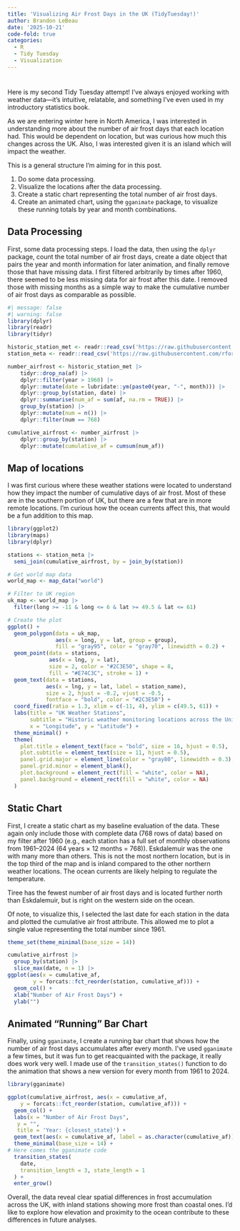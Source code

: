 ```yaml
---
title: 'Visualizing Air Frost Days in the UK (TidyTuesday!)'
author: Brandon LeBeau
date: '2025-10-21'
code-fold: true
categories:
  - R
  - Tidy Tuesday
  - Visualization
---
```


# 

Here is my second Tidy Tuesday attempt! I’ve always enjoyed working with weather data—it’s intuitive, relatable, and something I’ve even used in my introductory statistics book.

As we are entering winter here in North America, I was interested in understanding more about the number of air frost days that each location had. This would be dependent on location, but was curious how much this changes across the UK. Also, I was interested given it is an island which will impact the weather. 

This is a general structure I'm aiming for in this post. 

1. Do some data processing.
2. Visualize the locations after the data processing.
3. Create a static chart representing the total number of air frost days.
4. Create an animated chart, using the `gganimate` package, to visualize these running totals by year and month combinations.

## Data Processing

First, some data processing steps. I load the data, then using the `dplyr` package, count the total number of air frost days, create a date object that pairs the year and month information for later animation, and finally remove those that have missing data. I first filtered arbitrarily by times after 1960, there seemed to be less missing data for air frost after this date. I removed those with missing months as a simple way to make the cumulative number of air frost days as comparable as possible. 

```r
#| message: false
#| warning: false
library(dplyr)
library(readr)
library(tidyr)

historic_station_met <- readr::read_csv('https://raw.githubusercontent.com/rfordatascience/tidytuesday/main/data/2025/2025-10-21/historic_station_met.csv')
station_meta <- readr::read_csv('https://raw.githubusercontent.com/rfordatascience/tidytuesday/main/data/2025/2025-10-21/station_meta.csv')
```


```r
number_airfrost <- historic_station_met |> 
    tidyr::drop_na(af) |> 
    dplyr::filter(year > 1960) |>
    dplyr::mutate(date = lubridate::ym(paste0(year, "-", month))) |>
    dplyr::group_by(station, date) |> 
    dplyr::summarise(num_af = sum(af, na.rm = TRUE)) |> 
    group_by(station) |> 
    dplyr::mutate(num = n()) |> 
    dplyr::filter(num == 768)

cumulative_airfrost <- number_airfrost |> 
    dplyr::group_by(station) |> 
    dplyr::mutate(cumulative_af = cumsum(num_af))
```

## Map of locations

I was first curious where these weather stations were located to understand how they impact the number of cumulative days of air frost. Most of these are in the southern portion of UK, but there are a few that are in more remote locations. I'm curious how the ocean currents affect this, that would be a fun addition to this map. 

```r
library(ggplot2)
library(maps)
library(dplyr)

stations <- station_meta |> 
  semi_join(cumulative_airfrost, by = join_by(station))

# Get world map data
world_map <- map_data("world")

# Filter to UK region
uk_map <- world_map |>
  filter(long >= -11 & long <= 6 & lat >= 49.5 & lat <= 61)

# Create the plot
ggplot() +
  geom_polygon(data = uk_map, 
               aes(x = long, y = lat, group = group),
               fill = "gray95", color = "gray70", linewidth = 0.2) +
  geom_point(data = stations,
             aes(x = lng, y = lat),
             size = 2, color = "#2C3E50", shape = 8, 
             fill = "#E74C3C", stroke = 1) +
  geom_text(data = stations,
            aes(x = lng, y = lat, label = station_name),
            size = 2, hjust = -0.2, vjust = -0.5, 
            fontface = "bold", color = "#2C3E50") +
  coord_fixed(ratio = 1.3, xlim = c(-11, 4), ylim = c(49.5, 61)) +
  labs(title = "UK Weather Stations",
       subtitle = "Historic weather monitoring locations across the United Kingdom",
       x = "Longitude", y = "Latitude") +
  theme_minimal() +
  theme(
    plot.title = element_text(face = "bold", size = 16, hjust = 0.5),
    plot.subtitle = element_text(size = 11, hjust = 0.5),
    panel.grid.major = element_line(color = "gray80", linewidth = 0.3),
    panel.grid.minor = element_blank(),
    plot.background = element_rect(fill = "white", color = NA),
    panel.background = element_rect(fill = "white", color = NA)
  )
```


## Static Chart

First, I create a static chart as my baseline evaluation of the data. These again only include those with complete data (768 rows of data) based on my filter after 1960 (e.g., each station has a full set of monthly observations from 1961–2024 (64 years × 12 months = 768)). Eskdalemuir was the one with many more than others. This is not the most northern location, but is in the top third of the map and is inland compared to the other northern weather locations. The ocean currents are likely helping to regulate the temperature. 

Tiree has the fewest number of air frost days and is located further north than Eskdalemuir, but is right on the western side on the ocean. 

Of note, to visualize this, I selected the last date for each station in the data and plotted the cumulative air frost attribute. This allowed me to plot a single value representing the total number since 1961.

```r
theme_set(theme_minimal(base_size = 14))

cumulative_airfrost |> 
  group_by(station) |>
  slice_max(date, n = 1) |>
ggplot(aes(x = cumulative_af, 
        y = forcats::fct_reorder(station, cumulative_af))) +
  geom_col() +
  xlab("Number of Air Frost Days") +
  ylab("")

```

## Animated "Running" Bar Chart

Finally, using `gganimate`, I create a running bar chart that shows how the number of air frost days accumulates after every month. I've used `gganimate` a few times, but it was fun to get reacquainted with the package, it really does work very well. I made use of the `transition_states()` function to do the animation that shows a new version for every month from 1961 to 2024.

```r
library(gganimate)

ggplot(cumulative_airfrost, aes(x = cumulative_af, 
    y = forcats::fct_reorder(station, cumulative_af))) +
  geom_col() +
  labs(x = "Number of Air Frost Days",
   y = "",
   title = 'Year: {closest_state}') +
  geom_text(aes(x = cumulative_af, label = as.character(cumulative_af)), hjust = "left") +
  theme_minimal(base_size = 14) +
# Here comes the gganimate code
  transition_states(
    date,
    transition_length = 3, state_length = 1
  ) +
  enter_grow()
```

Overall, the data reveal clear spatial differences in frost accumulation across the UK, with inland stations showing more frost than coastal ones. I’d like to explore how elevation and proximity to the ocean contribute to these differences in future analyses.